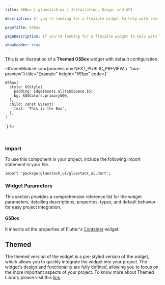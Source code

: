 ```yaml
---
title: GSBox | gluestack-ui | Installation, Usage, and API

description: If you're looking for a flexible widget to help with low-level layout needs, the GSBox widget might be just what you need. With its customizable styles and properties, it can be used to create a wide range of UI elements, from simple containers to complex layout structures.

pageTitle: GSBox

pageDescription: If you're looking for a flexible widget to help with low-level layout needs, the GSBox widget might be just what you need. With its customizable styles and properties, it can be used to create a wide range of UI elements, from simple containers to complex layout structures.

showHeader: true
---
```



<Meta title="Components/Layout/Box" />

This is an illustration of a **Themed GSBox** widget with default configuration.

<IframeModule
  src={process.env.NEXT_PUBLIC_PREVIEW + "box-preview"}
  title="Example"
  height="591px"
  code={`

    GSBox(
      style: GSStyle(
        padding: EdgeInsets.all($GSSpace.$5),
        bg: $GSColors.primary500,
      ),
      child: const GSText(
        text: 'This is the Box',
      ),
    )

`}
/>

<br />

### Import

To use this component in your project, include the following import statement in your file.

```
import 'package:gluestack_ui/gluestack_ui.dart';
```

### Widget Parameters

This section provides a comprehensive reference list for the widget parameters, detailing descriptions, properties, types, and default behavior for easy project integration.

#### GSBox

It inherits all the properties of Flutter's [Container](https://api.flutter.dev/flutter/widgets/Container-class.html) widget.

## Themed

The themed version of the widget is a pre-styled version of the widget, which allows you to quickly integrate the widget into your project. The widget's design and functionality are fully defined, allowing you to focus on the more important aspects of your project. To know more about Themed Library please visit this [link](https://gluestack.io/ui/docs/core-concepts/themed-library).

<br />
